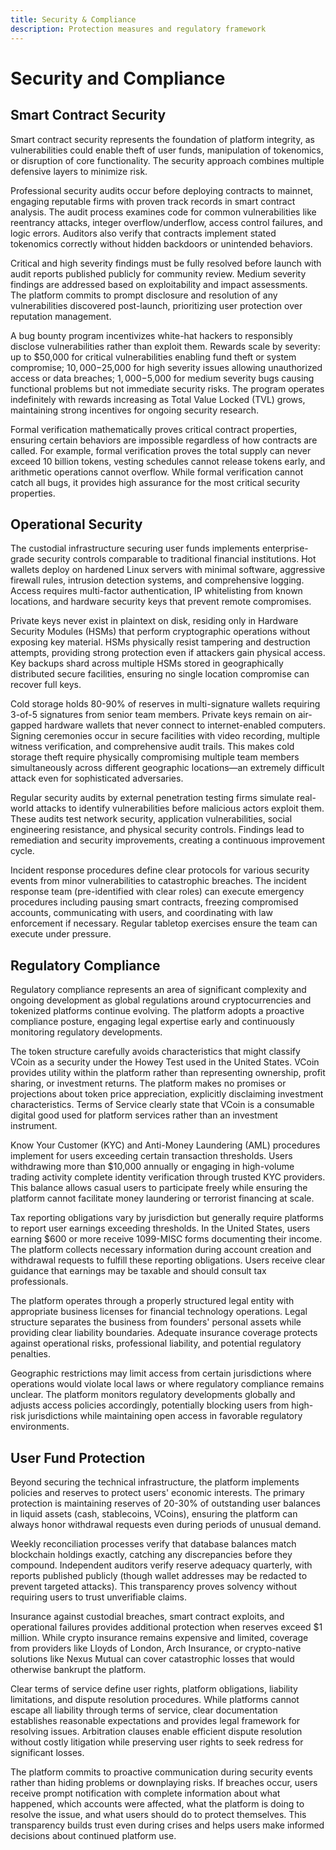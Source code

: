 ```yaml
---
title: Security & Compliance
description: Protection measures and regulatory framework
---
```



# Security and Compliance

## Smart Contract Security

Smart contract security represents the foundation of platform integrity, as vulnerabilities could enable theft of user funds, manipulation of tokenomics, or disruption of core functionality. The security approach combines multiple defensive layers to minimize risk.

Professional security audits occur before deploying contracts to mainnet, engaging reputable firms with proven track records in smart contract analysis. The audit process examines code for common vulnerabilities like reentrancy attacks, integer overflow/underflow, access control failures, and logic errors. Auditors also verify that contracts implement stated tokenomics correctly without hidden backdoors or unintended behaviors.

Critical and high severity findings must be fully resolved before launch with audit reports published publicly for community review. Medium severity findings are addressed based on exploitability and impact assessments. The platform commits to prompt disclosure and resolution of any vulnerabilities discovered post-launch, prioritizing user protection over reputation management.

A bug bounty program incentivizes white-hat hackers to responsibly disclose vulnerabilities rather than exploit them. Rewards scale by severity: up to $50,000 for critical vulnerabilities enabling fund theft or system compromise; $10,000-$25,000 for high severity issues allowing unauthorized access or data breaches; $1,000-$5,000 for medium severity bugs causing functional problems but not immediate security risks. The program operates indefinitely with rewards increasing as Total Value Locked (TVL) grows, maintaining strong incentives for ongoing security research.

Formal verification mathematically proves critical contract properties, ensuring certain behaviors are impossible regardless of how contracts are called. For example, formal verification proves the total supply can never exceed 10 billion tokens, vesting schedules cannot release tokens early, and arithmetic operations cannot overflow. While formal verification cannot catch all bugs, it provides high assurance for the most critical security properties.

## Operational Security

The custodial infrastructure securing user funds implements enterprise-grade security controls comparable to traditional financial institutions. Hot wallets deploy on hardened Linux servers with minimal software, aggressive firewall rules, intrusion detection systems, and comprehensive logging. Access requires multi-factor authentication, IP whitelisting from known locations, and hardware security keys that prevent remote compromises.

Private keys never exist in plaintext on disk, residing only in Hardware Security Modules (HSMs) that perform cryptographic operations without exposing key material. HSMs physically resist tampering and destruction attempts, providing strong protection even if attackers gain physical access. Key backups shard across multiple HSMs stored in geographically distributed secure facilities, ensuring no single location compromise can recover full keys.

Cold storage holds 80-90% of reserves in multi-signature wallets requiring 3-of-5 signatures from senior team members. Private keys remain on air-gapped hardware wallets that never connect to internet-enabled computers. Signing ceremonies occur in secure facilities with video recording, multiple witness verification, and comprehensive audit trails. This makes cold storage theft require physically compromising multiple team members simultaneously across different geographic locations—an extremely difficult attack even for sophisticated adversaries.

Regular security audits by external penetration testing firms simulate real-world attacks to identify vulnerabilities before malicious actors exploit them. These audits test network security, application vulnerabilities, social engineering resistance, and physical security controls. Findings lead to remediation and security improvements, creating a continuous improvement cycle.

Incident response procedures define clear protocols for various security events from minor vulnerabilities to catastrophic breaches. The incident response team (pre-identified with clear roles) can execute emergency procedures including pausing smart contracts, freezing compromised accounts, communicating with users, and coordinating with law enforcement if necessary. Regular tabletop exercises ensure the team can execute under pressure.

## Regulatory Compliance

Regulatory compliance represents an area of significant complexity and ongoing development as global regulations around cryptocurrencies and tokenized platforms continue evolving. The platform adopts a proactive compliance posture, engaging legal expertise early and continuously monitoring regulatory developments.

The token structure carefully avoids characteristics that might classify VCoin as a security under the Howey Test used in the United States. VCoin provides utility within the platform rather than representing ownership, profit sharing, or investment returns. The platform makes no promises or projections about token price appreciation, explicitly disclaiming investment characteristics. Terms of Service clearly state that VCoin is a consumable digital good used for platform services rather than an investment instrument.

Know Your Customer (KYC) and Anti-Money Laundering (AML) procedures implement for users exceeding certain transaction thresholds. Users withdrawing more than $10,000 annually or engaging in high-volume trading activity complete identity verification through trusted KYC providers. This balance allows casual users to participate freely while ensuring the platform cannot facilitate money laundering or terrorist financing at scale.

Tax reporting obligations vary by jurisdiction but generally require platforms to report user earnings exceeding thresholds. In the United States, users earning $600 or more receive 1099-MISC forms documenting their income. The platform collects necessary information during account creation and withdrawal requests to fulfill these reporting obligations. Users receive clear guidance that earnings may be taxable and should consult tax professionals.

The platform operates through a properly structured legal entity with appropriate business licenses for financial technology operations. Legal structure separates the business from founders' personal assets while providing clear liability boundaries. Adequate insurance coverage protects against operational risks, professional liability, and potential regulatory penalties.

Geographic restrictions may limit access from certain jurisdictions where operations would violate local laws or where regulatory compliance remains unclear. The platform monitors regulatory developments globally and adjusts access policies accordingly, potentially blocking users from high-risk jurisdictions while maintaining open access in favorable regulatory environments.

## User Fund Protection

Beyond securing the technical infrastructure, the platform implements policies and reserves to protect users' economic interests. The primary protection is maintaining reserves of 20-30% of outstanding user balances in liquid assets (cash, stablecoins, VCoins), ensuring the platform can always honor withdrawal requests even during periods of unusual demand.

Weekly reconciliation processes verify that database balances match blockchain holdings exactly, catching any discrepancies before they compound. Independent auditors verify reserve adequacy quarterly, with reports published publicly (though wallet addresses may be redacted to prevent targeted attacks). This transparency proves solvency without requiring users to trust unverifiable claims.

Insurance against custodial breaches, smart contract exploits, and operational failures provides additional protection when reserves exceed $1 million. While crypto insurance remains expensive and limited, coverage from providers like Lloyds of London, Arch Insurance, or crypto-native solutions like Nexus Mutual can cover catastrophic losses that would otherwise bankrupt the platform.

Clear terms of service define user rights, platform obligations, liability limitations, and dispute resolution procedures. While platforms cannot escape all liability through terms of service, clear documentation establishes reasonable expectations and provides legal framework for resolving issues. Arbitration clauses enable efficient dispute resolution without costly litigation while preserving user rights to seek redress for significant losses.

The platform commits to proactive communication during security events rather than hiding problems or downplaying risks. If breaches occur, users receive prompt notification with complete information about what happened, which accounts were affected, what the platform is doing to resolve the issue, and what users should do to protect themselves. This transparency builds trust even during crises and helps users make informed decisions about continued platform use.
